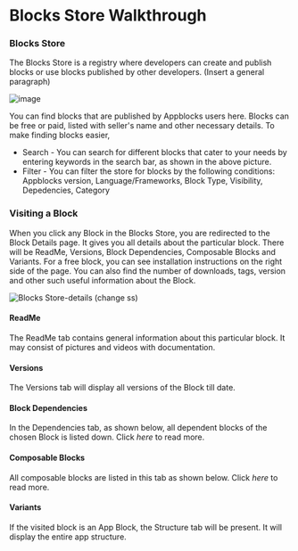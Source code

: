 # Blocks Store Walkthrough

### Blocks Store

The Blocks Store is a registry where developers can create and publish blocks or use blocks published by other developers. 
(Insert a general paragraph)

![image](https://user-images.githubusercontent.com/33730398/217148905-a4ceda71-114c-4049-b31a-b2b53d5c22fe.png)

You can find blocks that are published by Appblocks users here. Blocks can be free or paid, listed with seller's name and other necessary details. To make finding blocks easier,
* Search - You can search for different blocks that cater to your needs by entering keywords in the search bar, as shown in the above picture.
* Filter - You can filter the store for blocks by the following conditions: Appblocks version, Language/Frameworks, Block Type, Visibility, Depedencies, Category

### Visiting a Block

When you click any Block in the Blocks Store, you are redirected to the Block Details page. It gives you all details about the particular block. 
There will be ReadMe, Versions, Block Dependencies, Composable Blocks and Variants. For a free block, you can see installation instructions on the right side of the page. You can also find the number of downloads, tags, version and other such useful information about the Block. 

![Blocks Store-details](https://user-images.githubusercontent.com/33730398/159855841-9b7f0cde-c43f-41ab-b943-51884454c280.png) 
(change ss)

#### ReadMe
The ReadMe tab contains general information about this particular block. It may consist of pictures and videos with documentation.

#### Versions
The Versions tab will display all versions of the Block till date. 

#### Block Dependencies
In the Dependencies tab, as shown below, all dependent blocks of the chosen Block is listed down. Click *here* to read more.

#### Composable Blocks
All composable blocks are listed in this tab as shown below. Click *here* to read more.

#### Variants
If the visited block is an App Block, the Structure tab will be present. It will display the entire app structure. 
